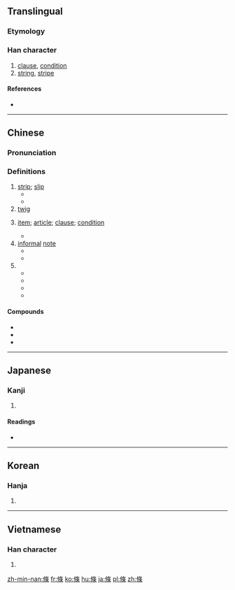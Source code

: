{{also|条}}
==Translingual==

===Etymology===
{{Han compound|攸|木|ls=psc}}

===Han character===
{{Han char|rn=75|rad=木|as=07|sn=11|four=28294|canj=OLOD}}

# [[clause]], [[condition]]
# [[string]], [[stripe]]

====References====
* {{Han ref|kx=0529.140|dkj=14859|dj=0917.240|hdz=10176.020|uh=689D|ud=26781|bh=B1F8|bd=45560}}

----
==Chinese==
{{zh-forms|s=条}}

===Pronunciation===
{{zh-pron
|m=tiáo
|c=tiu4,tiu5
|h=pfs=thiàu
|md=
|mn=liâu/tiâu
|w=
|mc=y
|oc=y
|cat=n
}}

===Definitions===
{{zh-hanzi}}

# [[strip]]; [[slip]]
#* {{zh-usex|一 張 紙 條|a slip of paper}}
#* {{zh-usex|我 的 朋友 把 他 的 地址 和 電話 號碼 寫 在 一 張 紙 條 上。|My friend wrote down his address and telephone number on a slip of paper.}}
# [[twig]] 
# {{qualifier|of law or treaty}} [[item]]; [[article]]; [[clause]]; [[condition]]
#* {{zh-usex|第 三-十-七 '''條''' 郵政 服務 人員 犯 前 '''條''' 之 罪 或 刑法 第-二-百-零-二 '''條''' 或 第-二-百-零-四 '''條''' 關於 郵票 之 罪 者，加 重 其 刑 至 二 分 之 一。|'''Article''' 37 When postal employees commit crimes mentioned in the preceding '''article''' or '''Article''' 202 or '''Article''' 204 of the Criminal Code with respect to postage stamps, the prison terms shall be increased by one-half.}}
# [[informal]] [[note]]
#* {{zh-usex|病假條|certificate for sick leave}}
#* {{zh-usex|廚房 裡 我 發現 他 留 了 張 條|In the kitchen I find a note from him.}}
#{{non-gloss definition|classifier for long and thin object or animal}}
#* {{zh-usex|一 條 紅 魚|One red fish}}
#* {{zh-usex|一 條 蛇|a snake}}
#* {{zh-usex|一 條 路|a road}}
#* {{zh-usex|一 條 河|a river}}

====Compounds====
* {{zh-l|粉條子|tr=fěntiáozi}}
* {{zh-l|藥艾條}}
* {{zh-l|記憶條|tr=jìyìtiáo}}

----

==Japanese==

===Kanji===
{{ja-kanji|grade=|rs=木07}}

# {{defn|lang=ja|sort=木07}}

====Readings====
* {{ja-readings|on=[[じょう]] (jō), [[ちょう]] (chō), [[でき]] (deki)|kun=[[えだ]] (eda), [[すじ]] (suji)}}

----

==Korean==

===Hanja===
{{ko-hanja|hangeul=조|eumhun=|rv=jo|mr=cho|y=co}}

# {{defn|lang=ko|sort=木07}}

----

==Vietnamese==

===Han character===
{{vi-hantu|[[điều]], [[huy]]|rs=木07}}

# {{defn|lang=vi|sort=木07}}

[[zh-min-nan:條]]
[[fr:條]]
[[ko:條]]
[[hu:條]]
[[ja:條]]
[[pl:條]]
[[zh:條]]